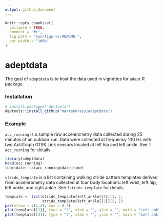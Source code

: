 ```yaml
---
output: github_document
---
```


<!-- README.md is generated from README.Rmd. Please edit that file -->

```r
knitr::opts_chunk$set(
  collapse = TRUE,
  comment = "#>",
  fig.path = "man/figures/README-",
  out.width = "100%"
)
```

# adeptdata

The goal of `adeptdata` is to host the data used in vignettes for `adept` R package. 

### Installation

```r
# install.packages("devtools")
devtools::install_github("martakarass/adeptdata")
```

### Example 

`acc_running` is a sample raw accelerometry data collected during 25 minutes of an outdoor run. Data were collected at frequency 100 Hz with two ActiGraph GT9X Link sensors located at left hip and left ankle. See `?acc_running` for details. 

```r
library(adeptdata)
head(acc_running)
lubridate::tz(acc_running$date_time)
```


`stride_template` is a list containing walking stride pattern templates derived from accelerometry data collected at four body locations: left wrist, left hip, left ankle, and right ankle. See `?stride_template` for details. 

```r
template <- list(stride_template$left_ankle[[2]][1, ],
                 stride_template$left_ankle[[2]][2, ])
par(mfrow = c(1,2), cex = 0.7)
plot(template[[1]], type = "l", xlab = "", ylab = "", main = "Left ankle: template 1")
plot(template[[2]], type = "l", xlab = "", ylab = "", main = "Left ankle: template 2")
```
